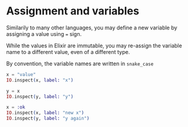 
# Assignment and variables

Similarily to many other languages, you may define a new variable by assigning a value using `=` sign.

While the values in Elixir are immutable, you may re-assign the variable name to a different value,
even of a different type.

By convention, the variable names are written in `snake_case`

<EditorCode>

```elixir
x = "value"
IO.inspect(x, label: "x")

y = x
IO.inspect(y, label: "y")

x = :ok
IO.inspect(x, label: "new x")
IO.inspect(y, label: "y again")
```

</EditorCode>
